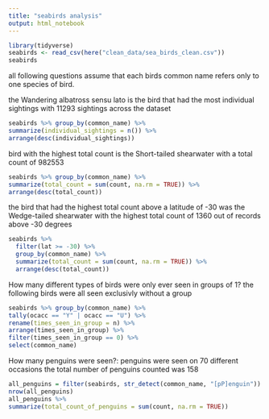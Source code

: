 ```yaml
---
title: "seabirds analysis"
output: html_notebook
---
```



```r
library(tidyverse)
seabirds <- read_csv(here("clean_data/sea_birds_clean.csv"))
seabirds

```

all following questions assume that each birds common name refers only to one species of bird.

the Wandering albatross sensu lato is the bird that had the most individual sightings with 11293 sightings across the dataset

```r
seabirds %>% group_by(common_name) %>% 
summarize(individual_sightings = n()) %>% 
arrange(desc(individual_sightings))

```

bird with the highest total count is the Short-tailed shearwater with a total count of 982553	

```r
seabirds %>% group_by(common_name) %>% 
summarize(total_count = sum(count, na.rm = TRUE)) %>%
arrange(desc(total_count))
```
the bird that had the highest total count above a latitude of -30 was the Wedge-tailed shearwater with the highest total count of 1360 out of records above -30 degrees
```r
seabirds %>%
  filter(lat >= -30) %>%
  group_by(common_name) %>% 
  summarize(total_count = sum(count, na.rm = TRUE)) %>%
  arrange(desc(total_count))
```
How many different types of birds were only ever seen in groups of 1?
the following birds were all seen exclusivly without a group 
```r
seabirds %>% group_by(common_name) %>%
tally(ocacc == "Y" | ocacc == "U") %>%
rename(times_seen_in_group = n) %>%
arrange(times_seen_in_group) %>%
filter(times_seen_in_group == 0) %>%
select(common_name)
```
How many penguins were seen?:
penguins were seen on 70 different occasions
the total number of penguins counted was 158
```r
all_penguins = filter(seabirds, str_detect(common_name, "[pP]enguin"))
nrow(all_penguins)
all_penguins %>%
summarize(total_count_of_penguins = sum(count, na.rm = TRUE))
```


